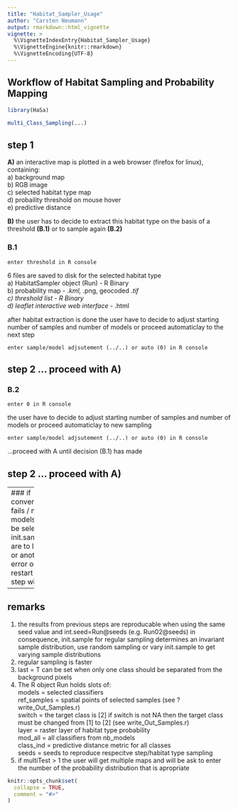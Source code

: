 ```yaml
---
title: "Habitat_Sampler_Usage"
author: "Carsten Neumann"
output: rmarkdown::html_vignette
vignette: >
  %\VignetteIndexEntry{Habitat_Sampler_Usage}
  %\VignetteEngine{knitr::rmarkdown}
  %\VignetteEncoding{UTF-8}
---
```

## Workflow of Habitat Sampling and Probability Mapping
```r
library(HaSa)
```

```R
multi_Class_Sampling(...)
```
## step 1

**A)** an interactive map is plotted in a web browser (firefox for linux), containing:  
a) background map  
b) RGB image  
c) selected habitat type map  
d) probaility threshold on mouse hover  
e) predictive distance  

**B)** the user has to decide to extract this habitat type on the basis of a threshold **(B.1)** or to sample again **(B.2)**

### B.1
```
enter threshold in R console
```
6 files are saved to disk for the selected habitat type  
a) HabitatSampler object (Run) - R Binary  
b) probability map - *.kml, *.png, geocoded *.tif  
c) threshold list - R Binary  
d) leaflet interactive web interface - *.html  
           
after habitat extraction is done the user have to decide to adjust starting number of samples and number of models or proceed automaticlay to the next step
```
enter sample/model adjsutement (../..) or auto (0) in R console
```
## step 2 ... proceed with A)

### B.2
```
enter 0 in R console
```
the user have to decide to adjust starting number of samples and number of models or proceed automaticlay to new sampling
```
enter sample/model adjsutement (../..) or auto (0) in R console
``` 
...proceed with A until decision (B.1) has made

## step 2 ... proceed with A)

--------
### if convergence fails / no models can be selected / init.samples are to little / or another error occurs, restart next step with:
```R
multi_Class_Sampling(in.raster = out.raster, reference = out.reference, classNames = out.names, ... )
```
step = specify next step number

--------
## remarks
1) the results from previous steps are reproducable when using the same seed value and int.seed=Run@seeds (e.g. Run02@seeds) in consequence, init.sample for regular sampling determines an invariant sample distribution, use random sampling or vary init.sample to get varying sample distributions  
2) regular sampling is faster  
3) last = T can be set when only one class should be separated from the background pixels  
4) The R object Run holds slots of:   
models         = selected classifiers  
ref_samples = spatial points of selected samples (see ?write_Out_Samples.r)  
switch          = the target class is [2] if switch is not NA then the target class must be changed from [1] to [2] (see write_Out_Samples.r)  
layer            = raster layer of habitat type probability  
mod_all        = all classifiers from nb_models  
class_ind      = predictive distance metric for all classes  
seeds           = seeds to reproduce respecitve step/habitat type sampling  
5) if multiTest > 1 the user will get multiple maps and will be ask to enter the number of the probability distribution that is apropriate   

```r
knitr::opts_chunk$set(
  collapse = TRUE,
  comment = "#>"
)
```


